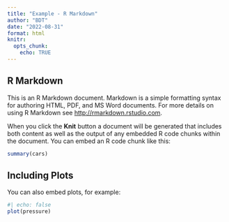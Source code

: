 ```yaml
---
title: "Example - R Markdown"
author: "BDT"
date: "2022-08-31"
format: html
knitr:
  opts_chunk: 
    echo: TRUE
---
```


## R Markdown

This is an R Markdown document. Markdown is a simple formatting syntax for authoring HTML, PDF, and MS Word documents. For more details on using R Markdown see <http://rmarkdown.rstudio.com>.

When you click the **Knit** button a document will be generated that includes both content as well as the output of any embedded R code chunks within the document. You can embed an R code chunk like this:

```r
summary(cars)
```

## Including Plots

You can also embed plots, for example:

```r
#| echo: false
plot(pressure)
```

